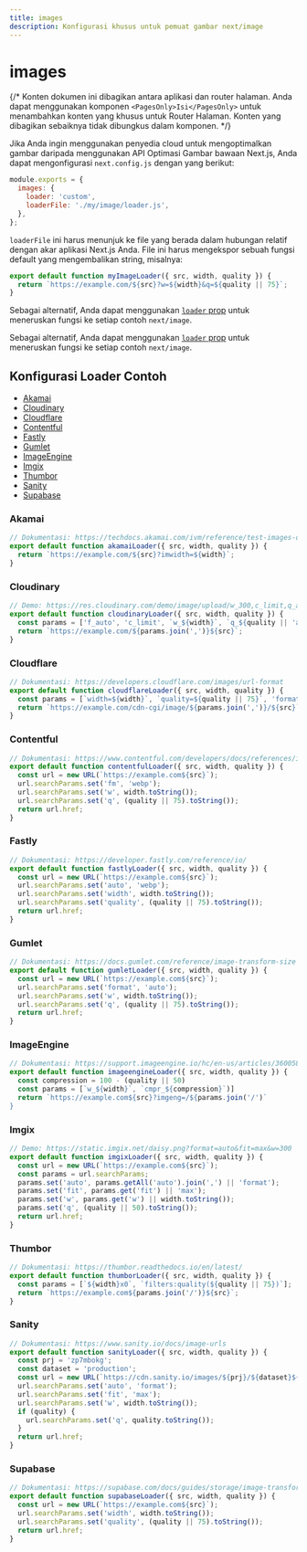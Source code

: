 ```yaml
---
title: images
description: Konfigurasi khusus untuk pemuat gambar next/image
---
```


# images

{/* Konten dokumen ini dibagikan antara aplikasi dan router halaman. Anda dapat menggunakan komponen `<PagesOnly>Isi</PagesOnly>` untuk menambahkan konten yang khusus untuk Router Halaman. Konten yang dibagikan sebaiknya tidak dibungkus dalam komponen. */}

Jika Anda ingin menggunakan penyedia cloud untuk mengoptimalkan gambar daripada menggunakan API Optimasi Gambar bawaan Next.js, Anda dapat mengonfigurasi `next.config.js` dengan yang berikut:

```js filename="next.config.js"
module.exports = {
  images: {
    loader: 'custom',
    loaderFile: './my/image/loader.js',
  },
};
```

`loaderFile` ini harus menunjuk ke file yang berada dalam hubungan relatif dengan akar aplikasi Next.js Anda. File ini harus mengekspor sebuah fungsi default yang mengembalikan string, misalnya:

```js
export default function myImageLoader({ src, width, quality }) {
  return `https://example.com/${src}?w=${width}&q=${quality || 75}`;
}
```

<AppOnly>

Sebagai alternatif, Anda dapat menggunakan [`loader` prop](/docs/app/api-reference/components/image#loader) untuk meneruskan fungsi ke setiap contoh `next/image`.

</AppOnly>

<PagesOnly>

Sebagai alternatif, Anda dapat menggunakan [`loader` prop](/docs/pages/api-reference/components/image#loader) untuk meneruskan fungsi ke setiap contoh `next/image`.

</PagesOnly>

## Konfigurasi Loader Contoh

- [Akamai](#akamai)
- [Cloudinary](#cloudinary)
- [Cloudflare](#cloudflare)
- [Contentful](#contentful)
- [Fastly](#fastly)
- [Gumlet](#gumlet)
- [ImageEngine](#imageengine)
- [Imgix](#imgix)
- [Thumbor](#thumbor)
- [Sanity](#sanity)
- [Supabase](#supabase)

### Akamai

```js
// Dokumentasi: https://techdocs.akamai.com/ivm/reference/test-images-on-demand
export default function akamaiLoader({ src, width, quality }) {
  return `https://example.com/${src}?imwidth=${width}`;
}
```

### Cloudinary

```js
// Demo: https://res.cloudinary.com/demo/image/upload/w_300,c_limit,q_auto/turtles.jpg
export default function cloudinaryLoader({ src, width, quality }) {
  const params = ['f_auto', 'c_limit', `w_${width}`, `q_${quality || 'auto'}`];
  return `https://example.com/${params.join(',')}${src}`;
}
```

### Cloudflare

```js
// Dokumentasi: https://developers.cloudflare.com/images/url-format
export default function cloudflareLoader({ src, width, quality }) {
  const params = [`width=${width}`, `quality=${quality || 75}`, 'format=auto'];
  return `https://example.com/cdn-cgi/image/${params.join(',')}/${src}`;
}
```

### Contentful

```js
// Dokumentasi: https://www.contentful.com/developers/docs/references/images-api/
export default function contentfulLoader({ src, width, quality }) {
  const url = new URL(`https://example.com${src}`);
  url.searchParams.set('fm', 'webp');
  url.searchParams.set('w', width.toString());
  url.searchParams.set('q', (quality || 75).toString());
  return url.href;
}
```

### Fastly

```js
// Dokumentasi: https://developer.fastly.com/reference/io/
export default function fastlyLoader({ src, width, quality }) {
  const url = new URL(`https://example.com${src}`);
  url.searchParams.set('auto', 'webp');
  url.searchParams.set('width', width.toString());
  url.searchParams.set('quality', (quality || 75).toString());
  return url.href;
}
```

### Gumlet

```js
// Dokumentasi: https://docs.gumlet.com/reference/image-transform-size
export default function gumletLoader({ src, width, quality }) {
  const url = new URL(`https://example.com${src}`);
  url.searchParams.set('format', 'auto');
  url.searchParams.set('w', width.toString());
  url.searchParams.set('q', (quality || 75).toString());
  return url.href;
}
```

### ImageEngine

```js
// Dokumentasi: https://support.imageengine.io/hc/en-us/articles/360058880672-Directives
export default function imageengineLoader({ src, width, quality }) {
  const compression = 100 - (quality || 50)
  const params = [`w_${width}`, `cmpr_${compression}`)]
  return `https://example.com${src}?imgeng=/${params.join('/')`
}
```

### Imgix

```js
// Demo: https://static.imgix.net/daisy.png?format=auto&fit=max&w=300
export default function imgixLoader({ src, width, quality }) {
  const url = new URL(`https://example.com${src}`);
  const params = url.searchParams;
  params.set('auto', params.getAll('auto').join(',') || 'format');
  params.set('fit', params.get('fit') || 'max');
  params.set('w', params.get('w') || width.toString());
  params.set('q', (quality || 50).toString());
  return url.href;
}
```

### Thumbor

```js
// Dokumentasi: https://thumbor.readthedocs.io/en/latest/
export default function thumborLoader({ src, width, quality }) {
  const params = [`${width}x0`, `filters:quality(${quality || 75})`];
  return `https://example.com${params.join('/')}${src}`;
}
```

### Sanity

```js
// Dokumentasi: https://www.sanity.io/docs/image-urls
export default function sanityLoader({ src, width, quality }) {
  const prj = 'zp7mbokg';
  const dataset = 'production';
  const url = new URL(`https://cdn.sanity.io/images/${prj}/${dataset}${src}`);
  url.searchParams.set('auto', 'format');
  url.searchParams.set('fit', 'max');
  url.searchParams.set('w', width.toString());
  if (quality) {
    url.searchParams.set('q', quality.toString());
  }
  return url.href;
}
```

### Supabase

```js
// Dokumentasi: https://supabase.com/docs/guides/storage/image-transformations#nextjs-loader
export default function supabaseLoader({ src, width, quality }) {
  const url = new URL(`https://example.com${src}`);
  url.searchParams.set('width', width.toString());
  url.searchParams.set('quality', (quality || 75).toString());
  return url.href;
}
```
